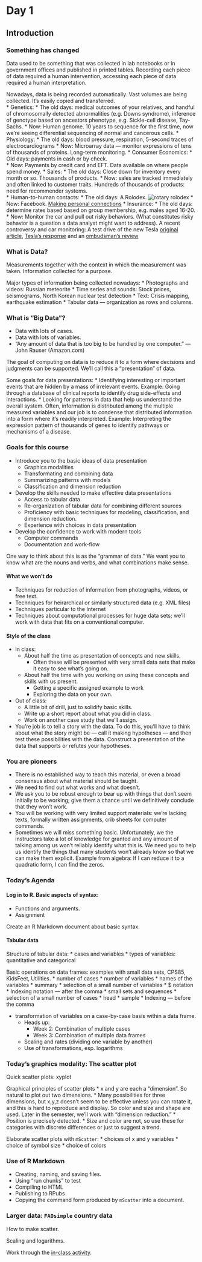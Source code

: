 Day 1
=====================

## Introduction

### Something has changed

Data used to be something that was collected in lab notebooks or in government offices and published in printed tables.  Recording each piece of data required a human intervention, accessing each piece of data required a human interpretation.  

Nowadays, data is being recorded automatically. Vast volumes are being collected. It's easily copied and transferred.  
* Genetics:
    * The old days: medical outcomes of your relatives, and handful of chromosomally detected abnormalities (e.g. Downs syndrome), inference of genotype based on ancestors phenotype, e.g. Sickle-cell disease, Tay-Sachs. 
    * Now: Human genome.  10 years to sequence for the first time, now we're seeing differential sequencing of normal and cancerous cells.
* Physiology:
    * The old days: blood pressure, respiration, 5-second traces of electrocardiograms
    * Now: Microarray data --- monitor expressions of tens of thousands of proteins.  Long-term monitoring.
* Consumer Economics:
    * Old days: payments in cash or by check.  
    * Now: Payments by credit card and EFT.  Data available on where people spend money.
* Sales:
    * The old days: Close down for inventory every month or so.  Thousands of products.
    * Now: sales are tracked immediately and often linked to customer traits.  Hundreds of thousands of products: need for recommender systems.  
* Human-to-human contacts:
    * The old days: A Rolodex. ![rotary rolodex](sub_67236.jpg)
    * Now: Facebook. [Making personal connections](http://dealbook.nytimes.com/2013/02/11/a-database-of-names-and-how-they-connect/)
* Insurance:
    * The old days: determine rates based based on group membership, e.g. males aged 16-20.
    * Now: Monitor the car and pull out risky behaviors.  (What constitutes risky behavior is a question a data analyst might want to address).  A recent controversy and car monitoring: A test drive of the new Tesla [original article](http://www.nytimes.com/2013/02/10/automobiles/stalled-on-the-ev-highway.html), [Tesla's response](http://www.teslamotors.com/blog/most-peculiar-test-drive) and an [ombudsman's review](http://publiceditor.blogs.nytimes.com/2013/02/18/problems-with-precision-and-judgment-but-not-integrity-in-tesla-test/?hp)

### What is Data?

Measurements together with the context in which the measurement was taken.
Information collected for a purpose.

Major types of information being collected nowadays:
* Photographs and videos: Russian meteorite
* Time series and sounds: Stock prices, seismograms, North Korean nuclear test detection
* Text: Crisis mapping, earthquake estimation
* Tabular data --- organization as rows and columns.

### What is "Big Data"?

* Data with lots of cases.
* Data with lots of variables.
* "Any amount of data that is too big to be handled by one computer." --- John Rauser (Amazon.com)

The goal of computing on data is to reduce it to a form where decisions and judgments can be supported.  We'll call this a "presentation" of data.

Some goals for data presentations:
* Identifying interesting or important events that are hidden by a mass of irrelevant events.  Example: Going through a database of clinical reports to identify drug side-effects and interactions.
* Looking for patterns in data that help us understand the overall system.  Often, information is distributed among the multiple measured variables and our job is to condense that distributed information into a form where it's readily interpreted. Example: Interpreting the expression pattern of thousands of genes to identify pathways or mechanisms of a disease.

### Goals for this course

* Introduce you to the basic ideas of data presentation
    * Graphics modalities
    * Transformating and combining data
    * Summarizing patterns with models 
    * Classification and dimension reduction
* Develop the skills needed to make effective data presentations
    * Access to tabular data
    * Re-organization of tabular data for combining different sources
    * Proficiency with basic techniques for modeling, classification, and dimension reduction.
    * Experience with choices in data presentation
* Develop the confidence to work with modern tools
    * Computer commands
    * Documentation and work-flow
    
One way to think about this is as the "grammar of data."  We want you to know what are the nouns and verbs, and what combinations make sense.
    
#### What we won't do

* Techniques for reduction of information from photographs, videos, or free text.
* Techniques for heirarchical or similarly structured data (e.g. XML files)
* Techniques particular to the Internet
* Techniques about computational processes for huge data sets; we'll work with data that fits on a conventional computer.

#### Style of the class

* In class:
    * About half the time as presentation of concepts and new skills.  
        * Often these will be presented with very small data sets that make it easy to see what's going on.
    * About half the time with you working on using these concepts and skills with us present.
        * Getting a specific assigned example to work
        * Exploring the data on your own.
* Out of class:
    * A little bit of drill, just to solidify basic skills.
    * Write up a short report about what you did in class.
    * Work on another case study that we'll assign.
* You're job is to tell a story with the data.  To do this, you'll have to think about what the story might be --- call it making hypotheses --- and then test these possibilities with the data.  Construct a presentation of the data that supports or refutes your hypotheses.

### You are pioneers

* There is no established way to teach this material, or even a broad consensus about what material should be taught.
* We need to find out what works and what doesn't.
* We ask you to be robust enough to bear up with things that don't seem initially to be working; give them a chance until we definitively conclude that they won't work.
* You will be working with very limited support materials: we're lacking texts, formally written assignments, crib sheets for computer commands.
* Sometimes we will miss something basic.  Unfortunately, we the instructors take a lot of knowledge for granted and any amount of talking among us won't reliably identify what this is.  We need you to help us identify the things that many students won't already know so that we can make them explicit.  Example from algebra: If I can reduce it to a quadratic form, I can find the zeros.

### Today's Agenda

#### Log in to R.  Basic aspects of syntax:
* Functions and arguments.
* Assignment

Create an R Markdown document about basic syntax.

#### Tabular data

Structure of tabular data: 
* cases and variables
* types of variables: quantitative and categorical

Basic operations on data frames: examples with small data sets, CPS85, KidsFeet, Utilities.
* number of cases
* number of variables
* names of the variables
* summary
* selection of a small number of variables
    * $ notation
    * Indexing notation --- after the comma
    * small sets and sequences
* selection of a small number of cases
    * head
    * sample
    * Indexing --- before the comma

* transformation of variables on a case-by-case basis within a data frame.
    * Heads up:
        * Week 2: Combination of multiple cases
        * Week 3: Combination of multiple data frames
    * Scaling and rates (dividing one variable by another)
    * Use of transformations, esp. logarithms

### Today's graphics modality: The scatter plot

Quick scatter plots: xyplot

Graphical principles of scatter plots
* x and y are each a "dimension".  So natural to plot out two dimensions.
* Many possibilities for three dimensions, but x,y,z doesn't seem to be effective unless you can rotate it, and this is hard to reproduce and display.  So color and size and shape are used.  Later in the semester, we'll work with "dimension reduction."
* Position is precisely detected.
* Size and color are not, so use these for categories with discrete differences or just to suggest a trend.

Elaborate scatter plots with `mScatter`: 
* choices of x and y variables
* choice of symbol size
* choice of colors

### Use of R Markdown

* Creating, naming, and saving files.
* Using "run chunks" to test
* Compiling to HTML
* Publishing to RPubs
* Copying the command form produced by `mScatter` into a document.

### Larger data: `FAOsimple` country data

How to make scatter.

Scaling and logarithms.

Work through the [in-class activity](http://rpubs.com/dtkaplan/DCF2013-Day1-in-class).


